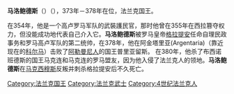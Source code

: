 {{多個問題|
{{unreferenced|time=2015-02-06T08:10:50+00:00}}
{{roughtranslation|time=2015-01-21T04:54:35+00:00}}
{{Expand|time=2014-08-14}}
}}
'''马洛鲍德斯'''（{{lang-la|Mallobaudes}}）（{{bd|?||383年}}），373年－378年在位，法兰克国王。

在354年，他是一个高卢罗马军队的武裝護民官，那时他曾在355年在西拉篡夺权力，但没能成功地代表自己介入它。'''马洛鲍德斯'''被罗马皇帝[[格拉提安|格拉提安]]任命自理民政事务和罗马高卢军队的第二统帅，在378年，他在阿金塔里亚(Argentaria)（靠近现在的[[科尔马|科尔马]]）击败了[[阿勒曼尼人|阿勒曼尼人]]的国王普里亚留斯。 在380年，他杀了布西诺班德斯的国王马克连和马克连的罗马盟友，因为他入侵了法兰克人的领地。'''马洛鲍德斯'''在[[马克西穆斯|马克西穆斯]]反叛并刺杀格拉提安后不久死亡。

{{leader|?|[[法兰克国王|法兰克国王]]|[[格诺鲍德|格诺鲍德]]和[[松诺|松诺]]}}

[[Category:法兰克国王|Category:法兰克国王]]
[[Category:法兰克武士|Category:法兰克武士]]
[[Category:4世纪法兰克人|Category:4世纪法兰克人]]